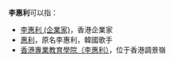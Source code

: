 
'''李惠利'''可以指：
* [[李惠利_(企業家)|李惠利 (企業家)]]，香港企業家
* [[惠利|惠利]]，原名李惠利，韓國歌手
* [[香港專業教育學院（李惠利）|香港專業教育學院（李惠利）]]，位于香港調景嶺
{{disambig}}